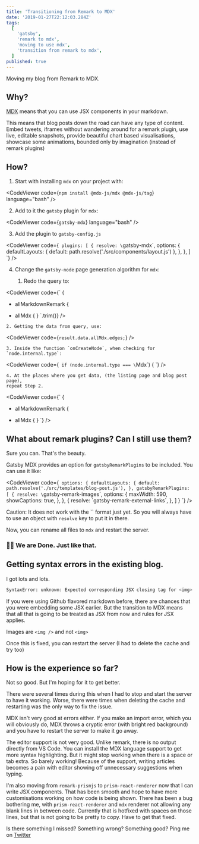 ```yaml
---
title: 'Transitioning from Remark to MDX'
date: '2019-01-27T22:12:03.284Z'
tags:
  [
    'gatsby',
    'remark to mdx',
    'moving to use mdx',
    'transition from remark to mdx',
  ]
published: true
---
```



Moving my blog from Remark to MDX.

## Why?

[MDX](https://github.com/mdx-js/mdx) means that you can use JSX components in your markdown.

This means that blog posts down the road can have any type of content. Embed tweets, iframes without wandering around for a remark plugin, use live, editable snapshots, provide beautiful chart based visualisations, showcase some animations, bounded only by imagination (instead of remark plugins)

## How?

1. Start with installing `mdx` on your project with:

<CodeViewer
  code={`
npm install @mdx-js/mdx @mdx-js/tag
`}
  language="bash"
/>

2. Add to it the `gatsby` plugin for `mdx`:

<CodeViewer
  code={`
gatsby-mdx
`}
  language="bash"
/>

3. Add the plugin to `gatsby-config.js`

<CodeViewer
  code={`
plugins: [
  {
    resolve: \`gatsby-mdx\`,
    options: {
      defaultLayouts: { default: path.resolve('./src/components/layout.js') },
    },
  },
]
`}
/>

4. Change the `gatsby-node` page generation algorithm for `mdx`:

   1. Redo the query to:

<CodeViewer
  code={`
  \{
-    allMarkdownRemark \{
+    allMdx \{
  \}
`.trim()}
/>

    2. Getting the data from query, use:

<CodeViewer
  code={`
result.data.allMdx.edges;
`}
/>

    3. Inside the function `onCreateNode`, when checking for `node.internal.type`:

<CodeViewer
  code={`
if (node.internal.type === \`Mdx\`) {
`}
/>

    4. At the places where you get data, (the listing page and blog post page),
    repeat Step 2.

<CodeViewer
  code={`
  \{
-    allMarkdownRemark \{
+    allMdx \{
  \}
`}
/>

## What about remark plugins? Can I still use them?

Sure you can. That's the beauty.

Gatsby MDX provides an option for `gatsbyRemarkPlugins` to be included. You can use it like:

<CodeViewer
  code={`
options: {
  defaultLayouts: {
    default: path.resolve('./src/templates/blog-post.js'),
  },
  gatsbyRemarkPlugins: [
    {
      resolve: \`gatsby-remark-images\`,
      options: {
        maxWidth: 590,
        showCaptions: true,
      },
    },
    {
      resolve: \`gatsby-remark-external-links\`,
    },
  ]
}
`}
/>

Caution: It does not work with the \`\` format just yet. So you will always have to use an object with `resolve` key to put it in there.

Now, you can rename all files to `mdx` and restart the server.

### 🎉🎉 We are Done. Just like that.

## Getting syntax errors in the existing blog.

I got lots and lots.

```bash
SyntaxError: unknown: Expected corresponding JSX closing tag for <img>
```

If you were using Github flavored markdown before, there are chances that you were embedding some JSX earlier. But the transition to MDX means that all that is going to be treated as JSX from now and rules for JSX applies.

Images are `<img />` and not `<img>`

Once this is fixed, you can restart the server (I had to delete the cache and try too)

## How is the experience so far?

Not so good. But I'm hoping for it to get better.

There were several times during this when I had to stop and start the server to have it working. Worse, there were times when deleting the cache and restarting was the only way to fix the issue.

MDX isn't very good at errors either. If you make an import error, which you will obviously do, MDX throws a cryptic error (with bright red background) and you have to restart the server to make it go away.

The editor support is not very good. Unlike remark, there is no output directly from VS Code. You can install the MDX language support to get more syntax highlighting. But it might stop working when there is a space or tab extra. So barely working! Because of the support, writing articles becomes a pain with editor showing off unnecessary suggestions when typing.

I'm also moving from `remark-prismjs` to `prism-react-renderer` now that I can write JSX components. That has been smooth and hope to have more customisations working on how code is being shown. There has been a bug bothering me, with `prism-react-renderer` and `mdx` renderer not allowing any blank lines in between code. Currently that is hotfixed with spaces on those lines, but that is not going to be pretty to copy. Have to get that fixed.

Is there something I missed? Something wrong? Something good? Ping me on [Twitter](https://twitter.com/agneymenon)
